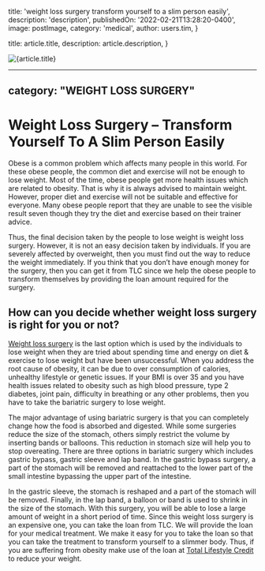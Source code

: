 
  title: 'weight loss surgery transform yourself to a slim person easily',
  description: 'description',
  publishedOn: '2022-02-21T13:28:20-0400',
  image: postImage,
  category: 'medical',
  author: users.tim,
}

  title: article.title,
  description: article.description,
}


<Image src={postImage} alt={article.title} />

---
category: "WEIGHT LOSS SURGERY"
---

# Weight Loss Surgery – Transform Yourself To A Slim Person Easily

Obese is a common problem which affects many people in this world. For these obese people, the common diet and exercise will not be enough to lose weight. Most of the time, obese people get more health issues which are related to obesity. That is why it is always advised to maintain weight. However, proper diet and exercise will not be suitable and effective for everyone. Many obese people report that they are unable to see the visible result seven though they try the diet and exercise based on their trainer advice.

Thus, the final decision taken by the people to lose weight is weight loss surgery. However, it is not an easy decision taken by individuals. If you are severely affected by overweight, then you must find out the way to reduce the weight immediately. If you think that you don’t have enough money for the surgery, then you can get it from TLC since we help the obese people to transform themselves by providing the loan amount required for the surgery.

## How can you decide whether weight loss surgery is right for you or not?

[Weight loss surgery](https://tlc.com.au/weight-loss-surgery-harmonal-changes/) is the last option which is used by the individuals to lose weight when they are tried about spending time and energy on diet & exercise to lose weight but have been unsuccessful. When you address the root cause of obesity, it can be due to over consumption of calories, unhealthy lifestyle or genetic issues. If your BMI is over 35 and you have health issues related to obesity such as high blood pressure, type 2 diabetes, joint pain, difficulty in breathing or any other problems, then you have to take the bariatric surgery to lose weight.

The major advantage of using bariatric surgery is that you can completely change how the food is absorbed and digested. While some surgeries reduce the size of the stomach, others simply restrict the volume by inserting bands or balloons. This reduction in stomach size will help you to stop overeating. There are three options in bariatric surgery which includes gastric bypass, gastric sleeve and lap band. In the gastric bypass surgery, a part of the stomach will be removed and reattached to the lower part of the small intestine bypassing the upper part of the intestine.

In the gastric sleeve, the stomach is reshaped and a part of the stomach will be removed. Finally, in the lap band, a balloon or band is used to shrink in the size of the stomach. With this surgery, you will be able to lose a large amount of weight in a short period of time. Since this weight loss surgery is an expensive one, you can take the loan from TLC. We will provide the loan for your medical treatment. We make it easy for you to take the loan so that you can take the treatment to transform yourself to a slimmer body. Thus, if you are suffering from obesity make use of the loan at [Total Lifestyle Credit](https://tlc.com.au/) to reduce your weight.
